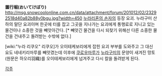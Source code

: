 '''置行堀(おいてけぼり)'''
http://msg.snowcoolonline.com.cn/data/attachment/forum/201012/02/23292518d40a82b88y0bgu.jpg?width=450
[[누라리횬의 손자]]의 등장 요괴. 누라구미 산하의 말단 요괴이며 한곳에 터를 잡고 그곳을 지나가는 요괴에게 통행료로 지니고 있는 물건이나 소중한 것을 빼앗아간다. [* 빼앗긴 물건을 다시 되찾기 위해선 다른 소중한 물건을 건내주고 돌려받는 수밖에 없다.]

[wiki:"누라 리쿠오" 리쿠오]가 오이테케보리에게 잡힌 요괴 부부를 도와주고 그 대신 요도 네네키리마루를 빼앗겼는데 이후에 [[쿠로우마루]]가 [[누라구미]]의 문양이 새겨진 망토(원문은 하오리羽織)를 오이테케보리에게 넘겨주고 다시 칼을 돌려받게 된다.

[[각주]]
